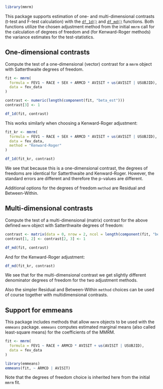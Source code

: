 ```r
library(mmrm)
```

This package supports estimation of one- and multi-dimensional contrasts
(t-test and F-test calculation) with the [`df_1d()`](https://openpharma.github.io/mmrm/main/reference/df_1d.html) and
[`df_md()`](https://openpharma.github.io/mmrm/main/reference/df_md.html) functions.
Both functions utilize the chosen adjustment method from the initial `mmrm` call
for the calculation of degrees of freedom and (for Kenward-Roger methods) the
variance estimates for the test-statistics.

## One-dimensional contrasts

Compute the test of a one-dimensional (vector) contrast for a `mmrm` object with
Satterthwaite degrees of freedom.

```r
fit <- mmrm(
  formula = FEV1 ~ RACE + SEX + ARMCD * AVISIT + us(AVISIT | USUBJID),
  data = fev_data
)

contrast <- numeric(length(component(fit, "beta_est")))
contrast[3] <- 1

df_1d(fit, contrast)
```

This works similarly when choosing a Kenward-Roger adjustment:

```r
fit_kr <- mmrm(
  formula = FEV1 ~ RACE + SEX + ARMCD * AVISIT + us(AVISIT | USUBJID),
  data = fev_data,
  method = "Kenward-Roger"
)

df_1d(fit_kr, contrast)
```

We see that because this is a one-dimensional contrast, the degrees of freedoms
are identical for Satterthwaite and Kenward-Roger. However, the standard errors
are different and therefore the p-values are different.

Additional options for the degrees of freedom `method` are Residual and Between-Within.

## Multi-dimensional contrasts

Compute the test of a multi-dimensional (matrix) contrast for the above defined
`mmrm` object with Satterthwaite degrees of freedom:

```r
contrast <- matrix(data = 0, nrow = 2, ncol = length(component(fit, "beta_est")))
contrast[1, 2] <- contrast[2, 3] <- 1

df_md(fit, contrast)
```

And for the Kenward-Roger adjustment:

```r
df_md(fit_kr, contrast)
```

We see that for the multi-dimensional contrast we get slightly different
denominator degrees of freedom for the two adjustment methods.

Also the simpler Residual and Between-Within `method` choices can be used of
course together with multidimensional contrasts.

## Support for emmeans

This package includes methods that allow `mmrm` objects to be used with the
`emmeans` package. `emmeans` computes estimated marginal means (also called
least-square means) for the coefficients of the MMRM.

```r
fit <- mmrm(
  formula = FEV1 ~ RACE + ARMCD * AVISIT + us(AVISIT | USUBJID),
  data = fev_data
)

library(emmeans)
emmeans(fit, ~ ARMCD | AVISIT)
```

Note that the degrees of freedom choice is inherited here from the initial `mmrm`
fit.
